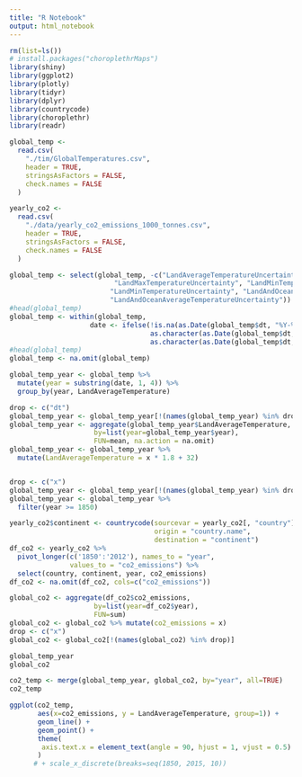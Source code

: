 ```yaml
---
title: "R Notebook"
output: html_notebook
---
```


```r
rm(list=ls())
# install.packages("choroplethrMaps")
library(shiny)
library(ggplot2) 
library(plotly)
library(tidyr)
library(dplyr)
library(countrycode)
library(choroplethr)
library(readr)
```

```r
global_temp <- 
  read.csv(
    "./tim/GlobalTemperatures.csv", 
    header = TRUE, 
    stringsAsFactors = FALSE,
    check.names = FALSE
  )

yearly_co2 <-
  read.csv(
    "./data/yearly_co2_emissions_1000_tonnes.csv",
    header = TRUE,
    stringsAsFactors = FALSE,
    check.names = FALSE
  )
```

```r
global_temp <- select(global_temp, -c("LandAverageTemperatureUncertainty", "LandMaxTemperature",
                          "LandMaxTemperatureUncertainty", "LandMinTemperature", 
                         "LandMinTemperatureUncertainty", "LandAndOceanAverageTemperature",
                         "LandAndOceanAverageTemperatureUncertainty"))
#head(global_temp)
global_temp <- within(global_temp,
                    date <- ifelse(!is.na(as.Date(global_temp$dt, "%Y-%m-%d")),
                                   as.character(as.Date(global_temp$dt, "%Y-%m-%d")),
                                   as.character(as.Date(global_temp$dt, "%m/%d/%Y")))) 
#head(global_temp)
global_temp <- na.omit(global_temp)

global_temp_year <- global_temp %>%
  mutate(year = substring(date, 1, 4)) %>%
  group_by(year, LandAverageTemperature)

drop <- c("dt")
global_temp_year <- global_temp_year[!(names(global_temp_year) %in% drop)]
global_temp_year <- aggregate(global_temp_year$LandAverageTemperature, 
                     by=list(year=global_temp_year$year), 
                     FUN=mean, na.action = na.omit)
global_temp_year <- global_temp_year %>%
  mutate(LandAverageTemperature = x * 1.8 + 32)


drop <- c("x")
global_temp_year <- global_temp_year[!(names(global_temp_year) %in% drop)]
global_temp_year <- global_temp_year %>%
  filter(year >= 1850)
```

```r
yearly_co2$continent <- countrycode(sourcevar = yearly_co2[, "country"],
                                    origin = "country.name",
                                    destination = "continent")
df_co2 <- yearly_co2 %>%
  pivot_longer(c('1850':'2012'), names_to = "year", 
               values_to = "co2_emissions") %>%
  select(country, continent, year, co2_emissions)
df_co2 <- na.omit(df_co2, cols=c("co2_emissions"))

global_co2 <- aggregate(df_co2$co2_emissions, 
                     by=list(year=df_co2$year), 
                     FUN=sum)
global_co2 <- global_co2 %>% mutate(co2_emissions = x)
drop <- c("x")
global_co2 <- global_co2[!(names(global_co2) %in% drop)]
```

```r
global_temp_year
global_co2
```

```r
co2_temp <- merge(global_temp_year, global_co2, by="year", all=TRUE)
co2_temp
```

```r
ggplot(co2_temp, 
       aes(x=co2_emissions, y = LandAverageTemperature, group=1)) +
       geom_line() + 
       geom_point() + 
       theme(
        axis.text.x = element_text(angle = 90, hjust = 1, vjust = 0.5)
       ) 
      # + scale_x_discrete(breaks=seq(1850, 2015, 10))
```
